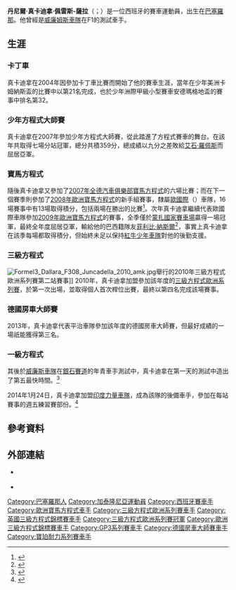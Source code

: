 {{noteTA
|T=zh-cn:丹尼尔·琼卡德拉;zh-mo:丹尼爾·真卡迪拿;zh-tw:丹尼爾·揚卡德拉;
|1=zh-cn:琼卡德拉;zh-mo:真卡迪拿;zh-tw:揚卡德拉;
|2=zh-hans:萨拉; zh-tw:薩拉; zh-hk:沙拿;
}}
{{Infobox racing driver
| name = 丹尼爾·真卡迪拿
| image = 
| imagesize = 
| caption = 
| nationality = {{flagicon|ESP}} [[西班牙|西班牙]]
| birth_date = {{birth date and age|1991|5|7|df=y}}
| birth_place = [[西班牙|西班牙]][[加泰罗尼亚|加泰罗尼亚]][[巴塞羅那|巴塞羅那]]
| related to = {{link-en|路易斯·佩雷斯-薩拉|Luis Pérez-Sala}}
| current series = [[德國房車大師賽|德國房車大師賽]]
| first year = [[2013年德國房車大師賽|2013年]]
| current team = {{link-en|默克動力|Mücke Motorsport}}
| car number = 12
| former teams = 
|championships = 0
| starts = 30
| wins = 0
| poles = 0
| fastest laps = 0
| best finish = 第16名
| year = [[2013年德國房車大師賽|2013年]]
|last finish = 第18名（總積分22分）
| prev series = [[歐洲三級方程式錦標賽|歐洲三級方程式錦標賽]]<br>[[三級方程式歐洲系列賽|三級方程式歐洲系列賽]]<br>[[GP3系列賽|GP3系列賽]]<br>[[寶馬方程式|歐洲寶馬方程式]]<br>[[寶馬方程式|美國寶馬方程式]]<br>[[寶馬方程式|ADAC寶馬方程式]]<br>少年方程式大師賽
| prev series years = 2012<br>2012–2012<br>2010<br>2008–2009<br>2008<br>2007<br>2007
| titles = [[澳門格蘭披治三級方程式大賽|澳門格蘭披治三級方程式大賽]]<br>[[三級方程式歐洲系列賽|三級方程式歐洲系列賽]]<br>[[歐洲三級方程式錦標賽|歐洲三級方程式錦標賽]]
| title years = 2011<br>2012<br>2012
| awards = 
| award years = 
}}
'''丹尼爾·真卡迪拿·佩雷斯-薩拉'''（{{lang-ca|Daniel Juncadella i Pérez-Sala}}；{{bd|1991年|5月7日}}）是一位西班牙的賽車運動員，出生在[[巴塞羅那|巴塞羅那]]。他曾經是[[威廉姆斯車隊|威廉姆斯車隊]]在F1的測試車手。

==生涯==

===卡丁車===
真卡迪拿在2004年因參加卡丁車比賽而開始了他的賽車生涯，當年在少年美洲卡姆納斯盃的比賽中以第21名完成，也於少年洲際甲級小型賽車安德瑪格地盃的賽事中排名第32。

===少年方程式大師賽===
真卡迪拿在2007年參加少年方程式大師賽，從此踏進了方程式賽車的舞台。在該年共取得七場分站冠軍，總分共積359分，總成績以九分之差敗給[[艾石·羅佩斯|艾石·羅佩斯]]而屈居亞軍。

===寶馬方程式===
隨後真卡迪拿又參加了[[2007年全德汽車俱樂部寶馬方程式|2007年全德汽車俱樂部寶馬方程式]]的六場比賽；而在下一個賽季則參加了[[2008年歐洲寶馬方程式|2008年歐洲寶馬方程式]]的新手組賽事，隸屬[[歐國際|歐國際]]（{{lang|en|EuroInternational}}）車隊，16場賽事中有13場取得積分，包括兩場在{{link-en|亨格洛林賽道|Hungaroring}}勝出的比賽<ref>{{cite news|title=Qualifying: Formula BMW Europe, 1- 3.8.08: Rounds 9 + 10, Budapest (HU)|url=https://www.press.bmwgroup.com/middle-east/pressDetail.html?title=qualifying-formula-bmw-europe-1-3-8-08-rounds-9-10-budapest-hu&outputChannelId=31&id=T0048803EN&left_menu_item=node__4536|last=Lehbrink|first=Ingo|date=2008年8月3日|work=BMW Motorsport|publisher=寶馬|accessdate=2009年12月23日}}</ref>。次年真卡迪拿繼續代表歐國際車隊參加[[2009年歐洲寶馬方程式|2009年歐洲寶馬方程式]]的賽事，全季僅於[[蒙扎國家賽車場|蒙扎國家賽車場]]贏得一場冠軍，最終全年度屈居亞軍，輸給他的巴西籍隊友[[菲利比·納斯爾|菲利比·納斯爾]]<ref>{{cite news|url=http://in.motorsport.com/fbmw/news/eu-series-race-one-report/|title=Juncadella Wins In Slippery Monza.|last=Lehbrink|first=Ingo|date=2009年9月12日|work=BMW Motorsport|publisher=寶馬|accessdate=2009年12月23日}}{{Dead link}}</ref>，事實上真卡迪拿在該季每場都取得積分，但始終未足以保持[[紅牛少年車隊|紅牛少年車隊]]對他的後勤支援。

===三級方程式===
[[File:Formel3_Dallara_F308_Juncadella_2010_amk.jpg|thumb]]舉行的2010年三級方程式歐洲系列賽第二站賽事]]
2010年，真卡迪拿加盟{{link-en|佩瑪動力車隊|Prema Powerteam}}參加該年度的[[三級方程式歐洲系列賽|三級方程式歐洲系列賽]]，於{{link-en|保羅理察賽道|Circuit Paul Ricard}}第一次出場，並取得個人首次桿位出賽，最終以第四名完成該場賽事。

===德國房車大師賽===
2013年，真卡迪拿代表平治車隊參加該年度的德國房車大師賽，但最好成績的一場祇能獲得第三名。

===一級方程式===
其後於[[威廉斯車隊|威廉斯車隊]]在[[銀石賽道|銀石賽道]]的年青車手測試中，真卡迪拿在第一天的測試中造出了第五最快時間。<ref>{{cite web|title=Silverstone day one — Magnussen on top for McLaren|url=http://origin.lb.formula1.com/news/headlines/2013/7/14811.html|publisher=Formula1.com|date=2013年7月17日|deadurl=yes|archiveurl=https://archive.is/20150904141922/http://origin.lb.formula1.com/news/headlines/2013/7/14811.html|archivedate=2015年9月4日|accessdate=2015年9月4日}}</ref>

2014年1月24日，真卡迪拿加盟[[印度力量車隊|印度力量車隊]]，成為該隊的後備車手，參加在每站賽事的週五練習賽部份。<ref>{{cite web|url=http://sports.ndtv.com/formula-1/news/219946-daniel-juncadella-joins-force-india-as-reserve-driver-for-2014-formula-one-season|title=Daniel Juncadella joins Force India as reserve driver for 2014 Formula One season|date=2014年1月25日|publisher=NDTV Sports|accessdate=2015年9月3日|archive-url=https://web.archive.org/web/20160304191329/http://sports.ndtv.com/formula-1/news/219946-daniel-juncadella-joins-force-india-as-reserve-driver-for-2014-formula-one-season|archive-date=2016年3月4日|dead-url=yes}}</ref>

==參考資料==
{{reflist}}

==外部連結==
{{Commonscat|Daniel Juncadella|丹尼爾·瓊卡德拉}}
* {{Official website|http://www.danieljuncadella.es}} {{es}}
* {{DriverDB driver|daniel-juncadella}}

[[Category:巴塞羅那人|Category:巴塞羅那人]]
[[Category:加泰隆尼亞運動員|Category:加泰隆尼亞運動員]]
[[Category:西班牙賽車手|Category:西班牙賽車手]]
[[Category:歐洲寶馬方程式車手|Category:歐洲寶馬方程式車手]]
[[Category:三級方程式歐洲系列賽車手|Category:三級方程式歐洲系列賽車手]]
[[Category:英國三級方程式錦標賽車手|Category:英國三級方程式錦標賽車手]]
[[Category:三級方程式歐洲系列賽冠軍|Category:三級方程式歐洲系列賽冠軍]]
[[Category:歐洲三級方程式錦標賽車手|Category:歐洲三級方程式錦標賽車手]]
[[Category:GP3系列賽車手|Category:GP3系列賽車手]]
[[Category:德國房車大師賽車手|Category:德國房車大師賽車手]]
[[Category:寶珀耐力系列賽車手|Category:寶珀耐力系列賽車手]]